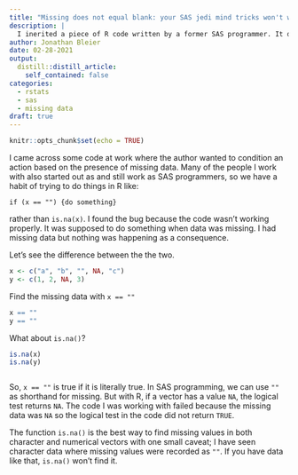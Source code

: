 ```yaml
---
title: "Missing does not equal blank: your SAS jedi mind tricks won't work here."
description: |
  I inerited a piece of R code written by a former SAS programmer. It did not work as intended.
author: Jonathan Bleier
date: 02-28-2021
output:
  distill::distill_article:
    self_contained: false
categories:
  - rstats
  - sas
  - missing data
draft: true
---
```



```r
knitr::opts_chunk$set(echo = TRUE)
```

I came across some code at work where the author wanted to condition an action based on the presence of missing data. Many of the people I work with also started out as and still work as SAS programmers, so we have a habit of trying to do things in R like:
```
if (x == "") {do something}
```
rather than `is.na(x)`. I found the bug because the code wasn't working properly. It was supposed to do something when data was missing. I had missing data but nothing was happening as a consequence.

Let's see the difference between the the two.

```r
x <- c("a", "b", "", NA, "c")
y <- c(1, 2, NA, 3)
```

Find the missing data with `x == ""`

```r
x == ""
y == ""
```

What about `is.na()`?

```r
is.na(x)
is.na(y)
```
```r

```

So, `x == ""` is true if it is literally true. In SAS programming, we can use `""` as shorthand for missing. But with R, if a vector has a value `NA`, the logical test returns `NA`. The code I was working with failed because the missing data was `NA` so the logical test in the code did not return `TRUE`.

The function `is.na()` is the best way to find missing values in both character and numerical vectors with one small caveat; I have seen character data where missing values were recorded as `""`. If you have data like that, `is.na()` won't find it. 

